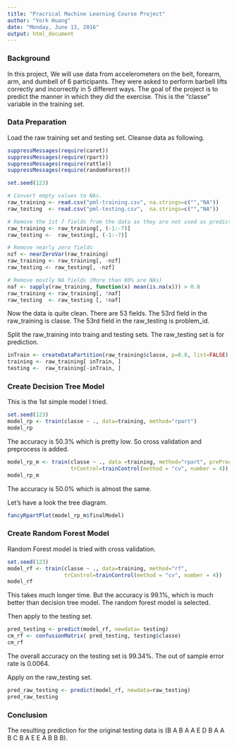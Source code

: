 ```yaml
---
title: "Pracrical Machine Learning Course Project"
author: "York Huang"
date: "Monday, June 13, 2016"
output: html_document
---
```


### Background
In this project, We will use data from accelerometers on the belt, forearm, arm, and dumbell of 6 participants. They were asked to perform barbell lifts correctly and incorrectly in 5 different ways. The goal of the project is to predict the manner in which they did the exercise. This is the "classe" variable in the training set.

### Data Preparation
Load the raw training set and testing set. Cleanse data as following.
```r
suppressMessages(require(caret))
suppressMessages(require(rpart))
suppressMessages(require(rattle))
suppressMessages(require(randomForest))

set.seed(123)

# Convert empty values to NAs.
raw_training <- read.csv("pml-training.csv", na.strings=c("","NA"))
raw_testing  <- read.csv("pml-testing.csv",  na.strings=c("","NA"))

# Remove the 1st 7 fields from the data as they are not used as predictors.
raw_training <- raw_training[, (-1:-7)]
raw_testing <-  raw_testing[, (-1:-7)]

# Remove nearly zero fields
nzf <- nearZeroVar(raw_training)
raw_training <- raw_training[, -nzf]
raw_testing <- raw_testing[, -nzf]

# Remove mostly NA fields (More than 80% are NAs)
naf <- sapply(raw_training, function(x) mean(is.na(x))) > 0.8
raw_training <- raw_training[, !naf]
raw_testing  <- raw_testing [, !naf]
```
Now the data is quite clean. There are 53 fields. The 53rd field in the raw_training is classe. The 53rd field in the raw_testing is problem_id.

Split the raw_training into traing and testing sets. The raw_testing set is for prediction.

```r
inTrain <- createDataPartition(raw_training$classe, p=0.8, list=FALSE)
training <- raw_training[ inTrain, ]
testing <-  raw_training[-inTrain, ]
```

### Create Decision Tree Model
This is the 1st simple model I tried.
```r
set.seed(123)
model_rp <- train(classe ~ ., data=training, method="rpart")
model_rp
```
The accuracy is 50.3% which is pretty low. So cross validation and preprocess is added.

```r
model_rp_m <- train(classe ~ ., data =training, method="rpart", preProcess=c("center", "scale"), 
                    trControl=trainControl(method = "cv", number = 4))
model_rp_m
```
The accuracy is 50.0% which is almost the same.

Let's have a look the tree diagram.
```r
fancyRpartPlot(model_rp_m$finalModel)
```

### Create Random Forest Model
Random Forest model is tried with cross validation.
```r
set.seed(123)
model_rf <- train(classe ~ ., data=training, method="rf",
                  trControl=trainControl(method = "cv", number = 4))
model_rf
```
This takes much longer time. But the accuracy is 99.1%, which is much better than decision tree model. The random forest model is selected.

Then apply to the testing set.

```r
pred_testing <- predict(model_rf, newdata= testing)
cm_rf <- confusionMatrix( pred_testing, testing$classe)
cm_rf
```
The overall accuracy on the testing set is 99.34%. The out of sample error rate is 0.0064.

Apply on the raw_testing set.
```r
pred_raw_testing <- predict(model_rf, newdata=raw_testing)
pred_raw_testing
```

### Conclusion
The resulting prediction for the original testing data is (B A B A A E D B A A B C B A E E A B B B).

